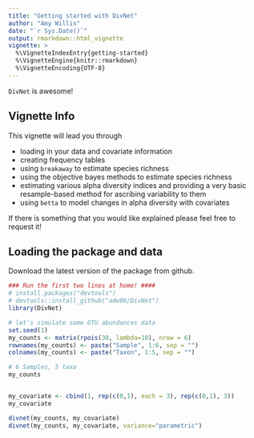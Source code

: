 ```yaml
---
title: "Getting started with DivNet"
author: "Amy Willis"
date: "`r Sys.Date()`"
output: rmarkdown::html_vignette
vignette: >
  %\VignetteIndexEntry{getting-started}
  %\VignetteEngine{knitr::rmarkdown}
  %\VignetteEncoding{UTF-8}
---
```


`DivNet` is awesome!

## Vignette Info

This vignette will lead you through

- loading in your data and covariate information
- creating frequency tables
- using `breakaway` to estimate species richness
- using the objective bayes methods to estimate species richness
- estimating various alpha diversity indices and providing a very basic resample-based method for ascribing variability to them
- using `betta` to model changes in alpha diversity with covariates

If there is something that you would like explained please feel free to request it!

## Loading the package and data

Download the latest version of the package from github.

```r
### Run the first two lines at home! ####
# install.packages("devtools")
# devtools::install_github("adw96/DivNet")
library(DivNet)

# let's simulate some OTU abundances data
set.seed(1)
my_counts <- matrix(rpois(30, lambda=10), nrow = 6)
rownames(my_counts) <- paste("Sample", 1:6, sep = "")
colnames(my_counts) <- paste("Taxon", 1:5, sep = "")

# 6 Samples, 5 taxa
my_counts


my_covariate <- cbind(1, rep(c(0,1), each = 3), rep(c(0,1), 3))
my_covariate

divnet(my_counts, my_covariate)
divnet(my_counts, my_covariate, variance="parametric")

```

